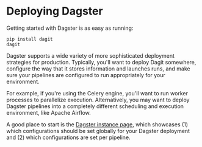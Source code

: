 
<DynamicMetaTags
  title="Deploying Dagster | Dagster"
  description="Dagster is a system for building modern data applications."
/>

# Deploying Dagster

Getting started with Dagster is as easy as running:

```shell
pip install dagit
dagit
```

Dagster supports a wide variety of more sophisticated deployment strategies for production.
Typically, you'll want to deploy Dagit somewhere, configure the way that it stores information and
launches runs, and make sure your pipelines are configured to run appropriately for your
environment.

For example, if you're using the Celery engine, you'll want to run worker processes to parallelize
execution. Alternatively, you may want to deploy Dagster pipelines into a completely different
scheduling and execution environment, like Apache Airflow.

A good place to start is the [Dagster instance page](/docs/deploying/instance), which showcases (1)
which configurations should be set globally for your Dagster deployment and (2) which configurations
are set per pipeline.
